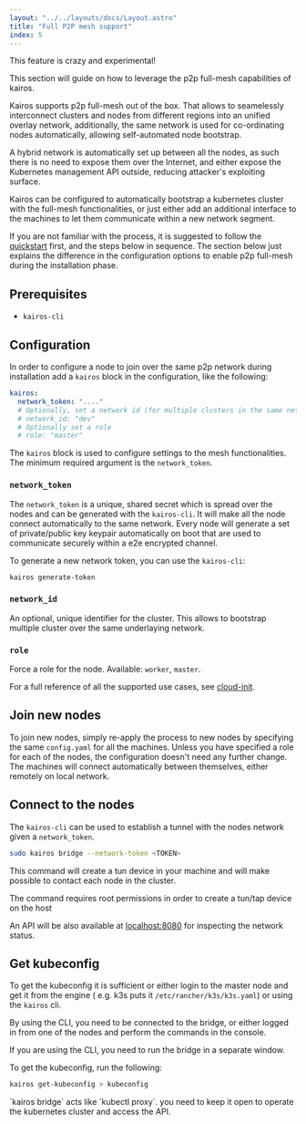 ```yaml
---
layout: "../../layouts/docs/Layout.astro"
title: "Full P2P mesh support"
index: 5
---
```



<Info>
This feature is crazy and experimental!
</Info>

This section will guide on how to leverage the p2p full-mesh capabilities of kairos.

Kairos supports p2p full-mesh out of the box. That allows to seamelessly interconnect clusters and nodes from different regions into an unified overlay network,
additionally, the same network is used for co-ordinating nodes automatically, allowing self-automated node bootstrap.

A hybrid network is automatically set up between all the nodes, as such there is no need to expose them over the Internet, and either expose the Kubernetes management API outside, reducing attacker's exploiting surface.

Kairos can be configured to automatically bootstrap a kubernetes cluster with the full-mesh functionalities, or just either add an additional interface to the machines to let them communicate within a new network segment.

If you are not familiar with the process, it is suggested to follow the [quickstart](/quickstart/installation) first, and the steps below in sequence.
The section below just explains the difference in the configuration options to enable p2p full-mesh during the installation phase.

## Prerequisites

- `kairos-cli`

## Configuration

In order to configure a node to join over the same p2p network during installation add a `kairos` block in the configuration, like the following:

```yaml
kairos:
  network_token: "...."
  # Optionally, set a network id (for multiple clusters in the same network)
  # network_id: "dev"
  # Optionally set a role
  # role: "master"
```

The `kairos` block is used to configure settings to the mesh functionalities. The minimum required argument is the `network_token`.

### `network_token`

The `network_token` is a unique, shared secret which is spread over the nodes and can be generated with the `kairos-cli`.
It will make all the node connect automatically to the same network. Every node will generate a set of private/public key keypair automatically on boot that are used to communicate securely within a e2e encrypted channel.

To generate a new network token, you can use the `kairos-cli`:

```bash
kairos generate-token
```

### `network_id`

An optional, unique identifier for the cluster. This allows to bootstrap multiple cluster over the same underlaying network.

### `role`

Force a role for the node. Available: `worker`, `master`.

For a full reference of all the supported use cases, see [cloud-init](https://rancher.github.io/elemental-toolkit/docs/reference/cloud_init/).

## Join new nodes

To join new nodes, simply re-apply the process to new nodes by specifying the same `config.yaml` for all the machines. Unless you have specified a role for each of the nodes, the configuration doesn't need any further change. The machines will connect automatically between themselves, either remotely on local network.

## Connect to the nodes

The `kairos-cli` can be used to establish a tunnel with the nodes network given a `network_token`.

```bash
sudo kairos bridge --network-token <TOKEN>
```

This command will create a tun device in your machine and will make possible to contact each node in the cluster.

<Info>
The command requires root permissions in order to create a tun/tap device on the host
</Info>

An API will be also available at [localhost:8080](http://localhost:8080) for inspecting the network status.

## Get kubeconfig

To get the kubeconfig it is sufficient or either login to the master node and get it from the engine ( e.g. k3s puts it `/etc/rancher/k3s/k3s.yaml`) or using the `kairos` cli.

By using the CLI, you need to be connected to the bridge, or either logged in from one of the nodes and perform the commands in the console.

If you are using the CLI, you need to run the bridge in a separate window.

To get the kubeconfig, run the following:

```bash
kairos get-kubeconfig > kubeconfig
```

<Info>
`kairos bridge` acts like `kubectl proxy`. you need to keep it open to operate the kubernetes cluster and access the API.
</Info>
